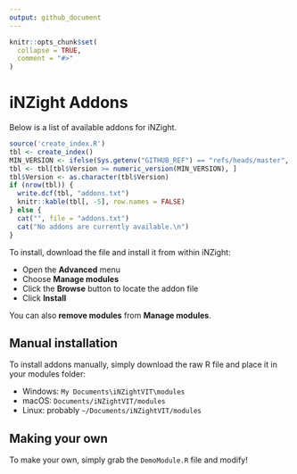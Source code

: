 ```yaml
---
output: github_document
---
```


<!-- README.md is generated from README.Rmd. Please edit that file -->

```r
knitr::opts_chunk$set(
  collapse = TRUE,
  comment = "#>"
)
```

# iNZight Addons

Below is a list of available addons for iNZight.

```r
source('create_index.R')
tbl <- create_index()
MIN_VERSION <- ifelse(Sys.getenv("GITHUB_REF") == "refs/heads/master", 1, 0)
tbl <- tbl[tbl$Version >= numeric_version(MIN_VERSION), ]
tbl$Version <- as.character(tbl$Version)
if (nrow(tbl)) {
  write.dcf(tbl, "addons.txt")
  knitr::kable(tbl[, -5], row.names = FALSE)
} else {
  cat("", file = "addons.txt")
  cat("No addons are currently available.\n")
}
```

<!--
BRANCH: `r Sys.getenv("GITHUB_REF")`
MINVERSION: `r MIN_VERSION`
-->

To install, download the file and install it from within iNZight:

- Open the __Advanced__ menu
- Choose __Manage modules__
- Click the __Browse__ button to locate the addon file
- Click __Install__

You can also __remove modules__ from __Manage modules__.


## Manual installation

To install addons manually, simply download the raw R file
and place it in your modules folder:

- Windows: `My Documents\iNZightVIT\modules`
- macOS: `Documents/iNZightVIT/modules`
- Linux: probably `~/Documents/iNZightVIT/modules`


## Making your own

To make your own, simply grab the `DemoModule.R` file and modify!
